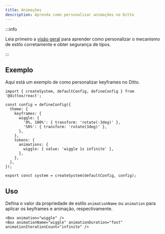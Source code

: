 ```yaml
---
title: Animações
description: Aprenda como personalizar animações no Ditto
---
```


:::info

Leia primeiro a [visão geral](/theming/customization/overview) para aprender
como personalizar o mecanismo de estilo corretamente e obter segurança de tipos.

:::

## Exemplo

Aqui está um exemplo de como personalizar keyframes no Ditto.

```tsx title="theme.ts"
import { createSystem, defaultConfig, defineConfig } from '@dittox/react';

const config = defineConfig({
  theme: {
    keyframes: {
      wiggle: {
        '0%, 100%': { transform: 'rotate(-3deg)' },
        '50%': { transform: 'rotate(3deg)' },
      },
    },
    tokens: {
      animations: {
        wiggle: { value: 'wiggle 1s infinite' },
      },
    },
  },
});

export const system = createSystem(defaultConfig, config);
```

## Uso

Defina o valor da propriedade de estilo `animationName` ou `animation` para aplicar os keyframes e animação, respectivamente.

```tsx
<Box animation="wiggle" />
<Box animationName="wiggle" animationDuration="fast" animationIterationCount="infinite" />
```
